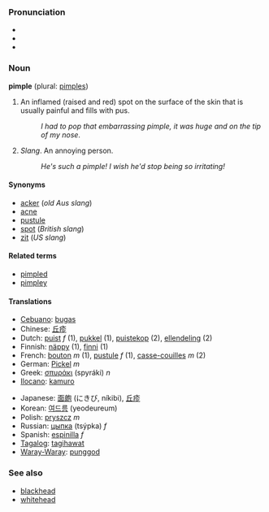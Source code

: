 === Pronunciation ===
*{{IPAchar|pĭm'p(ə)l}}
*{{IPA|/ˈpɪmp(ə)l/}}
*{{SAMPA|/"pImp(@)l/}}

=== Noun ===
'''pimple''' (plural: [[pimples]])

#An inflamed (raised and red) spot on the surface of the skin that is usually painful and fills with pus.
#:''I had to pop that embarrassing pimple, it was huge and on the tip of my nose''.
#''Slang''. An annoying person.
#:''He's such a pimple! I wish he'd stop being so irritating!''

==== Synonyms ====
*[[acker]] (''old Aus slang'')
*[[acne]]
*[[pustule]]
*[[spot]] (''British slang'')
*[[zit]] (''US slang'')

==== Related terms ====
*[[pimpled]]
*[[pimpley]]

====Translations====
{{top}}
*[[Cebuano]]: [[bugas]]
*Chinese: [[丘疹]]
*Dutch: [[puist]] ''f'' (1), [[pukkel]] (1), [[puistekop]] (2), [[ellendeling]] (2)
*Finnish: [[näppy]] (1), [[finni]] (1)
*French: [[bouton]] ''m'' (1), [[pustule]] ''f'' (1), [[casse-couilles]] ''m'' (2)
*German: [[Pickel]] ''m''
*Greek: [[σπυράκι]] (spyráki) ''n''
*[[Ilocano]]: [[kamuro]]
{{mid}}
*Japanese: [[面皰]] (にきび, níkibi), [[丘疹]]
*Korean: [[여드름]] (yeodeureum)
*Polish: [[pryszcz]] ''m''
*Russian: [[цыпка]] (tsýpka) ''f''
*Spanish: [[espinilla]] ''f''
*[[Tagalog]]: [[tagihawat]]
*[[Waray-Waray]]: [[punggod]]
{{bottom}}

=== See also ===
*[[blackhead]]
*[[whitehead]]